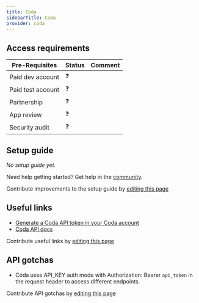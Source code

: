 ```yaml
---
title: Coda
sidebarTitle: Coda
provider: coda
---
```




<Overview />
<PreBuiltTooling />
<PreBuiltUseCases />

## Access requirements
| Pre-Requisites | Status | Comment|
| - | - | - |
| Paid dev account | ❓ |  |
| Paid test account | ❓ |  |
| Partnership | ❓ | |
| App review | ❓ |  |
| Security audit | ❓ | |


## Setup guide

_No setup guide yet._

<Tip>Need help getting started? Get help in the [community](https://nango.dev/slack).</Tip>

<Note>Contribute improvements to the setup guide by [editing this page](https://github.com/nangohq/nango/tree/master/docs-v2/integrations/all/coda.mdx)</Note>


## Useful links

-   [Generate a Coda API token in your Coda account](https://coda.io/@pamcha/coda-sync/find-your-api-key-2)
-   [Coda API docs](https://coda.io/developers/apis/v1)

<Note>Contribute useful links by [editing this page](https://github.com/nangohq/nango/tree/master/docs-v2/integrations/all/coda.mdx)</Note>

## API gotchas

- Coda uses API_KEY auth mode with Authorization: Bearer `api_token` in the request header to access different endpoints.

<Note>Contribute API gotchas by [editing this page](https://github.com/nangohq/nango/tree/master/docs-v2/integrations/all/coda.mdx)</Note>